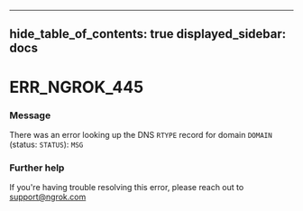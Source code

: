 

---
hide_table_of_contents: true
displayed_sidebar: docs
---


# ERR_NGROK_445

### Message
There was an error looking up the DNS `RTYPE` record for domain `DOMAIN` (status: `STATUS`): `MSG`

<ErrorDetails />



### Further help
If you're having trouble resolving this error, please reach out to [support@ngrok.com](mailto:support@ngrok.com?subject=Help%20with%20ERR_NGROK_445)

